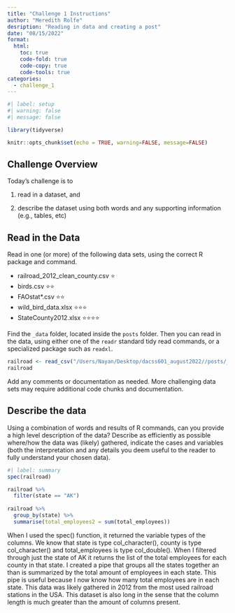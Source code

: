 ```yaml
---
title: "Challenge 1 Instructions"
author: "Meredith Rolfe"
desription: "Reading in data and creating a post"
date: "08/15/2022"
format:
  html:
    toc: true
    code-fold: true
    code-copy: true
    code-tools: true
categories:
  - challenge_1
---
```


```r
#| label: setup
#| warning: false
#| message: false

library(tidyverse)

knitr::opts_chunk$set(echo = TRUE, warning=FALSE, message=FALSE)
```

## Challenge Overview

Today's challenge is to

1)  read in a dataset, and

2)  describe the dataset using both words and any supporting information (e.g., tables, etc)

## Read in the Data

Read in one (or more) of the following data sets, using the correct R package and command.

-   railroad_2012_clean_county.csv ⭐
-   birds.csv ⭐⭐
-   FAOstat\*.csv ⭐⭐
-   wild_bird_data.xlsx ⭐⭐⭐
-   StateCounty2012.xlsx ⭐⭐⭐⭐

Find the `_data` folder, located inside the `posts` folder. Then you can read in the data, using either one of the `readr` standard tidy read commands, or a specialized package such as `readxl`.

```r
railroad <- read_csv("/Users/Nayan/Desktop/dacss601_august2022//posts/_data/railroad_2012_clean_county.csv")
railroad
```

Add any comments or documentation as needed. More challenging data sets may require additional code chunks and documentation.

## Describe the data

Using a combination of words and results of R commands, can you provide a high level description of the data? Describe as efficiently as possible where/how the data was (likely) gathered, indicate the cases and variables (both the interpretation and any details you deem useful to the reader to fully understand your chosen data).

```r
#| label: summary
spec(railroad)

railroad %>%
  filter(state == "AK")
    
railroad %>%
  group_by(state) %>%
  summarise(total_employees2 = sum(total_employees))

```


When I used the spec() function, it returned the variable types of the columns. We know that state is type col_character(), county is type col_character() and total_employees is type col_double(). When I filtered through just the state of AK it returns the list of the total employees for each county in that state. I created a pipe that groups all the states together an than is summarized by the total amount of employees in each state. This pipe is useful because I now know how many total employees are in each state. This data was likely gathered in 2012 from the most used railroad stations in the USA. This dataset is also long in the sense that the column length is much greater than the amount of columns present.
